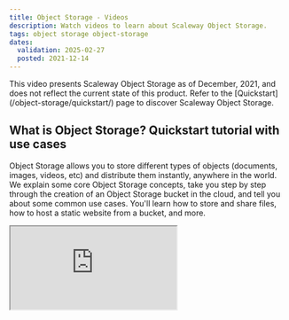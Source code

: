 ```yaml
---
title: Object Storage - Videos
description: Watch videos to learn about Scaleway Object Storage.
tags: object storage object-storage
dates:
  validation: 2025-02-27
  posted: 2021-12-14
---
```


<Message type="important">
This video presents Scaleway Object Storage as of December, 2021, and does not reflect the current state of this product. Refer to the [Quickstart](/object-storage/quickstart/) page to discover Scaleway Object Storage.
</Message>

## What is Object Storage? Quickstart tutorial with use cases

Object Storage allows you to store different types of objects (documents, images, videos, etc) and distribute them instantly, anywhere in the world. We explain some core Object Storage concepts, take you step by step through the creation of an Object Storage bucket in the cloud, and tell you about some common use cases. You'll learn how to store and share files, how to host a static website from a bucket, and more.

<Iframe src="https://www.youtube.com/embed/N5alUrJRrZU" title="YouTube video player" />
